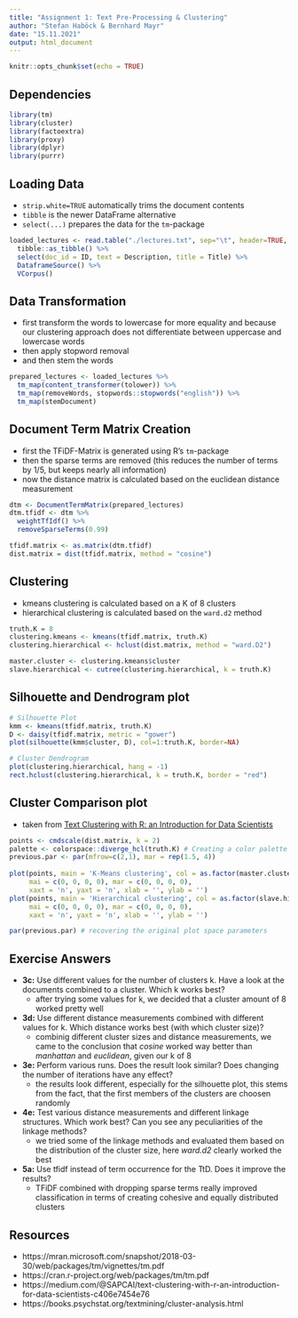 ```yaml
---
title: "Assignment 1: Text Pre-Processing & Clustering"
author: "Stefan Haböck & Bernhard Mayr"
date: "15.11.2021"
output: html_document
---
```


```r
knitr::opts_chunk$set(echo = TRUE)
```

## Dependencies
```r
library(tm)
library(cluster)
library(factoextra)
library(proxy)
library(dplyr)
library(purrr)
```

## Loading Data
- `strip.white=TRUE` automatically trims the document contents
- `tibble` is the newer DataFrame alternative
- `select(...)` prepares the data for the `tm`-package

```r
loaded_lectures <- read.table("./lectures.txt", sep="\t", header=TRUE, strip.white=TRUE) %>%
  tibble::as_tibble() %>%
  select(doc_id = ID, text = Description, title = Title) %>%
  DataframeSource() %>%
  VCorpus()
```

## Data Transformation
- first transform the words to lowercase for more equality and because our clustering approach does not differentiate between uppercase and lowercase words
- then apply stopword removal
- and then stem the words

```r
prepared_lectures <- loaded_lectures %>%
  tm_map(content_transformer(tolower)) %>%
  tm_map(removeWords, stopwords::stopwords("english")) %>%
  tm_map(stemDocument)
```

## Document Term Matrix Creation
- first the TFiDF-Matrix is generated using R's `tm`-package
- then the sparse terms are removed (this reduces the number of terms by 1/5, but keeps nearly all information)
- now the distance matrix is calculated based on the euclidean distance measurement

```r
dtm <- DocumentTermMatrix(prepared_lectures)
dtm.tfidf <- dtm %>%
  weightTfIdf() %>%
  removeSparseTerms(0.99)

tfidf.matrix <- as.matrix(dtm.tfidf)
dist.matrix = dist(tfidf.matrix, method = "cosine")
```

## Clustering
- kmeans clustering is calculated based on a K of 8 clusters
- hierarchical clustering is calculated based on the `ward.d2` method

```r
truth.K = 8
clustering.kmeans <- kmeans(tfidf.matrix, truth.K)
clustering.hierarchical <- hclust(dist.matrix, method = "ward.D2")

master.cluster <- clustering.kmeans$cluster 
slave.hierarchical <- cutree(clustering.hierarchical, k = truth.K)
```

## Silhouette and Dendrogram plot

```r
# Silhouette Plot
kmm <- kmeans(tfidf.matrix, truth.K)
D <- daisy(tfidf.matrix, metric = "gower")
plot(silhouette(kmm$cluster, D), col=1:truth.K, border=NA)

# Cluster Dendrogram
plot(clustering.hierarchical, hang = -1)
rect.hclust(clustering.hierarchical, k = truth.K, border = "red")
```

## Cluster Comparison plot
- taken from [Text Clustering with R: an Introduction for Data Scientists](https://medium.com/@SAPCAI/text-clustering-with-r-an-introduction-for-data-scientists-c406e7454e76)

```r
points <- cmdscale(dist.matrix, k = 2) 
palette <- colorspace::diverge_hcl(truth.K) # Creating a color palette 
previous.par <- par(mfrow=c(2,1), mar = rep(1.5, 4)) 
 
plot(points, main = 'K-Means clustering', col = as.factor(master.cluster), 
     mai = c(0, 0, 0, 0), mar = c(0, 0, 0, 0), 
     xaxt = 'n', yaxt = 'n', xlab = '', ylab = '') 
plot(points, main = 'Hierarchical clustering', col = as.factor(slave.hierarchical), 
     mai = c(0, 0, 0, 0), mar = c(0, 0, 0, 0),  
     xaxt = 'n', yaxt = 'n', xlab = '', ylab = '')

par(previous.par) # recovering the original plot space parameters
```

## Exercise Answers
- **3c:** Use different values for the number of clusters k. Have a look at the documents
combined to a cluster. Which k works best?
  - after trying some values for k, we decided that a cluster amount of 8 worked pretty well
- **3d:** Use different distance measurements combined with different values for k. Which
distance works best (with which cluster size)?
  - combinig different cluster sizes and distance measurements, we came to the conclusion that *cosine* worked way better than *manhattan* and *euclidean*, given our k of 8
- **3e:** Perform various runs. Does the result look similar? Does changing the number of
iterations have any effect?
  - the results look different, especially for the silhouette plot, this stems from the fact, that the first members of the clusters are choosen randomly
- **4e:** Test various distance measurements and different linkage structures. Which work
best? Can you see any peculiarities of the linkage methods?
  - we tried some of the linkage methods and evaluated them based on the distribution of the cluster size, here *ward.d2* clearly worked the best
- **5a:** Use tfidf instead of term occurrence for the TtD. Does it improve the results?
  - TFiDF combined with dropping sparse terms really improved classification in terms of creating cohesive and equally distributed clusters

## Resources
- https://mran.microsoft.com/snapshot/2018-03-30/web/packages/tm/vignettes/tm.pdf
- https://cran.r-project.org/web/packages/tm/tm.pdf
- https://medium.com/@SAPCAI/text-clustering-with-r-an-introduction-for-data-scientists-c406e7454e76
- https://books.psychstat.org/textmining/cluster-analysis.html
